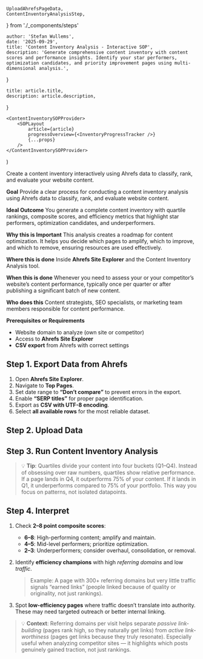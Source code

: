     UploadAhrefsPageData,
    ContentInventoryAnalysisStep,
} from './_components/steps'

    author: 'Stefan Wullems',
    date: '2025-09-29',
    title: 'Content Inventory Analysis - Interactive SOP',
    description: 'Generate comprehensive content inventory with content scores and performance insights. Identify your star performers, optimization candidates, and priority improvement pages using multi-dimensional analysis.',
}

    title: article.title,
    description: article.description,
}

    <ContentInventorySOPProvider>
        <SOPLayout
            article={article}
            progressOverview={<InventoryProgressTracker />}
            {...props}
        />
    </ContentInventorySOPProvider>
)

Create a content inventory interactively using Ahrefs data to classify, rank, and evaluate your website content.

**Goal**
Provide a clear process for conducting a content inventory analysis using Ahrefs data to classify, rank, and evaluate website content.

**Ideal Outcome**
You generate a complete content inventory with quartile rankings, composite scores, and efficiency metrics that highlight star performers, optimization candidates, and underperformers.

**Why this is Important**
This analysis creates a roadmap for content optimization. It helps you decide which pages to amplify, which to improve, and which to remove, ensuring resources are used effectively.

**Where this is done**
Inside **Ahrefs Site Explorer** and the Content Inventory Analysis tool.

**When this is done**
Whenever you need to assess your or your competitor’s website’s content performance, typically once per quarter or after publishing a significant batch of new content.

**Who does this**
Content strategists, SEO specialists, or marketing team members responsible for content performance.

**Prerequisites or Requirements**

* Website domain to analyze (own site or competitor)
* Access to **Ahrefs Site Explorer**
* **CSV export** from Ahrefs with correct settings

## Step 1. Export Data from Ahrefs

1. Open **Ahrefs Site Explorer**.
2. Navigate to **Top Pages**.
3. Set date range to **“Don’t compare”** to prevent errors in the export.
4. Enable **“SERP titles”** for proper page identification.
5. Export as **CSV with UTF-8 encoding**.
6. Select **all available rows** for the most reliable dataset.

## Step 2. Upload Data

<UploadAhrefsPageData />

## Step 3. Run Content Inventory Analysis

<ContentInventoryAnalysisStep />

> 💡 **Tip**: Quartiles divide your content into four buckets (Q1–Q4). Instead of obsessing over raw numbers, quartiles show relative performance. If a page lands in Q4, it outperforms 75% of your content. If it lands in Q1, it underperforms compared to 75% of your portfolio. This way you focus on patterns, not isolated datapoints.

## Step 4. Interpret

1. Check **2–8 point composite scores**:

   * **6–8**: High-performing content; amplify and maintain.
   * **4–5**: Mid-level performers; prioritize optimization.
   * **2–3**: Underperformers; consider overhaul, consolidation, or removal.

2. Identify **efficiency champions** with high *referring domains* and low *traffic*.
   > Example: A page with 300+ referring domains but very little traffic signals “earned links” (people linked because of quality or originality, not just rankings).

3. Spot **low-efficiency pages** where traffic doesn’t translate into authority. These may need targeted outreach or better internal linking.

> 💡 **Context**: Referring domains per visit helps separate *passive link-building* (pages rank high, so they naturally get links) from *active link-worthiness* (pages get links because they truly resonate). Especially useful when analyzing competitor sites — it highlights which posts genuinely gained traction, not just rankings.
